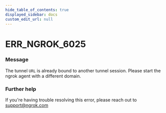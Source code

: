 ```yaml
---
hide_table_of_contents: true
displayed_sidebar: docs
custom_edit_url: null
---
```



# ERR_NGROK_6025

### Message
The tunnel `URL` is already bound to another tunnel session. Please start the ngrok agent with a different domain.

### Further help
If you're having trouble resolving this error, please reach out to [support@ngrok.com](mailto:support@ngrok.com?subject=Help%20with%20ERR_NGROK_6025)


<ErrorDetails error='err_ngrok_6025' />

